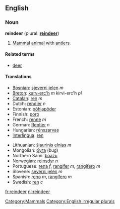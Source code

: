 {{Wikipedia}}
==English==
===Noun===
'''reindeer''' (plural: '''[[reindeer]]''')

#[[mammal|Mammal]] [[animal]] with [[antler]]s.

====Related terms====
*[[deer]]

====Translations====
{{top}}
*[[Bosnian]]: [[sjeverni jelen]] ''m''
*[[Breton]]: [[karv-erc'h]] ''m'' kirvi-erc'h ''pl''
*[[Catalan]]: [[ren]] ''m''
*Dutch: [[rendier]] ''n''
*Estonian: [[põhjapõder]]
*Finnish: [[poro]]
*French: [[renne]] ''m''
*German: [[Rentier]] ''n''
*Hungarian: [[rénszarvas]]
*[[Interlingua]]: [[ren]]
{{mid}}
*Lithuanian: [[šiaurinis elnias]] ''m''
*Mongolian: [[буга]] (bug)
*Northern Sami: [[boazu]]
*Norwegian: [[reinsdyr]] ''n''
*Portuguese: [[rena]] ''f'', [[rangífer]] ''m'', [[rangífero]] ''m''
*Slovene: [[severni jelen]] ''m''
*Spanish: [[reno]] ''m'', [[rangífero]] ''m''
*Swedish: [[ren]] ''c''
{{bottom}}


[[Category:Mammals]]
[[Category:English irregular plurals]]

[[fr:reindeer]]
[[nl:reindeer]]